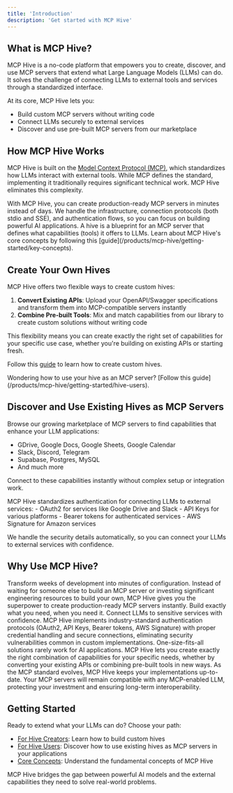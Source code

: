 ```yaml
---
title: 'Introduction'
description: 'Get started with MCP Hive'
---
```


## What is MCP Hive?

MCP Hive is a no-code platform that empowers you to create, discover, and use MCP servers that extend what Large Language Models (LLMs) can do. It solves the challenge of connecting LLMs to external tools and services through a standardized interface.

At its core, MCP Hive lets you:
- Build custom MCP servers without writing code
- Connect LLMs securely to external services
- Discover and use pre-built MCP servers from our marketplace

## How MCP Hive Works

MCP Hive is built on the [Model Context Protocol (MCP)](https://modelcontextprotocol.io/introduction), which standardizes how LLMs interact with external tools. While MCP defines the standard, implementing it traditionally requires significant technical work. MCP Hive eliminates this complexity.

<Card title="The Power of MCP, Simplified">
  With MCP Hive, you can create production-ready MCP servers in minutes instead of days. We handle the infrastructure, connection protocols (both stdio and SSE), and authentication flows, so you can focus on building powerful AI applications.
</Card>

<Note>
  A hive is a blueprint for an MCP server that defines what capabilities (tools) it offers to LLMs. Learn about MCP Hive's core concepts by following this [guide](/products/mcp-hive/getting-started/key-concepts).
</Note>

## Create Your Own Hives

MCP Hive offers two flexible ways to create custom hives:

1. **Convert Existing APIs**: Upload your OpenAPI/Swagger specifications and transform them into MCP-compatible servers instantly
2. **Combine Pre-built Tools**: Mix and match capabilities from our library to create custom solutions without writing code

This flexibility means you can create exactly the right set of capabilities for your specific use case, whether you're building on existing APIs or starting fresh.

Follow this [guide](/products/mcp-hive/getting-started/hive-creators) to learn how to create custom hives.

<Note>
  Wondering how to use your hive as an MCP server? [Follow this guide](/products/mcp-hive/getting-started/hive-users).
</Note>

## Discover and Use Existing Hives as MCP Servers

Browse our growing marketplace of MCP servers to find capabilities that enhance your LLM applications:
- GDrive, Google Docs, Google Sheets, Google Calendar
- Slack, Discord, Telegram
- Supabase, Postgres, MySQL
- And much more

Connect to these capabilities instantly without complex setup or integration work.

<Note> 
  MCP Hive standardizes authentication for connecting LLMs to external services:
  - OAuth2 for services like Google Drive and Slack
  - API Keys for various platforms
  - Bearer tokens for authenticated services
  - AWS Signature for Amazon services

We handle the security details automatically, so you can connect your LLMs to external services with confidence.
</Note>

## Why Use MCP Hive?

<CardGroup cols={1}>
  <Card title="Accelerate Development" icon="rocket">
    Transform weeks of development into minutes of configuration. Instead of waiting for someone else to build an MCP server or investing significant engineering resources to build your own, MCP Hive gives you the superpower to create production-ready MCP servers instantly. Build exactly what you need, when you need it.
  </Card>
  <Card title="Enterprise-Grade Security" icon="shield-check">
    Connect LLMs to sensitive services with confidence. MCP Hive implements industry-standard authentication protocols (OAuth2, API Keys, Bearer tokens, AWS Signature) with proper credential handling and secure connections, eliminating security vulnerabilities common in custom implementations.
  </Card>
  <Card title="Maximize Flexibility" icon="puzzle-piece">
    One-size-fits-all solutions rarely work for AI applications. MCP Hive lets you create exactly the right combination of capabilities for your specific needs, whether by converting your existing APIs or combining pre-built tools in new ways.
  </Card>
  <Card title="Future-Proof Integration" icon="shield-halved">
    As the MCP standard evolves, MCP Hive keeps your implementations up-to-date. Your MCP servers will remain compatible with any MCP-enabled LLM, protecting your investment and ensuring long-term interoperability.
  </Card>
</CardGroup>

## Getting Started

Ready to extend what your LLMs can do? Choose your path:

- [For Hive Creators](/products/mcp-hive/getting-started/hive-creators): Learn how to build custom hives
- [For Hive Users](/products/mcp-hive/getting-started/hive-users): Discover how to use existing hives as MCP servers in your applications
- [Core Concepts](/products/mcp-hive/getting-started/key-concepts): Understand the fundamental concepts of MCP Hive

MCP Hive bridges the gap between powerful AI models and the external capabilities they need to solve real-world problems.